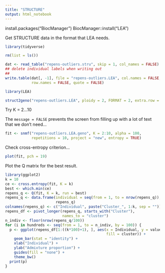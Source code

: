 ```yaml
---
title: "STRUCTURE"
output: html_notebook
---
```


install.packages("BiocManager")
BiocManager::install("LEA")

Get STRUCTURE data in the format that LEA needs.
```r
library(tidyverse)

rm(list = ls())

dat <- read_table("repens-outliers.stru", skip = 1, col_names = FALSE)
## delete individual labels when writing out
##
write.table(dat[, -1], file = "repens-outliers.LEA", col.names = FALSE,
            row.names = FALSE, quote = FALSE)
```

```r
library(LEA)

struct2geno("repens-outliers.LEA", ploidy = 2, FORMAT = 2, extra.row = 0, extra.column = 1)
```

Try K = 2...10

The `message = FALSE` prevents the screen from filling up with a lot of text that we don't need...

```r
fit <- snmf("repens-outliers.LEA.geno", K = 2:10, alpha = 100, 
            repetitions = 10, project = "new", entropy = TRUE)
```

Check cross-entropy criterion...

```r
plot(fit, pch = 19)
```

Plot the Q matrix for the best result.

```r
library(ggplot2)
k = 10
ce <- cross.entropy(fit, K = k)
best <- which.min(ce)
repens_q <- Q(fit, K = k, run = best)
repens_q <- data.frame(individual = seq(from = 1, to = nrow(repens_q)),
                       repens_q)
colnames(repens_q) <- c("Individual", paste("Cluster_", 1:k, sep = ""))
repens_df <- pivot_longer(repens_q, starts_with("Cluster"),
                          names_to = "cluster")
n_indiv <- floor(nrow(repens_q/100))
for (i in hundreds <- seq(from = 1, to = n_indiv, by = 100)) {
  p <- ggplot(repens_df[1:((k*100)+1), ], aes(x = Individual, y = value,
                                              fill = cluster)) +
    geom_bar(stat = "identity") +
    xlab("Individual") +
    ylab("Admixture proportion") +
    guides(fill = "none") + 
    theme_bw()
  print(p)
}
```